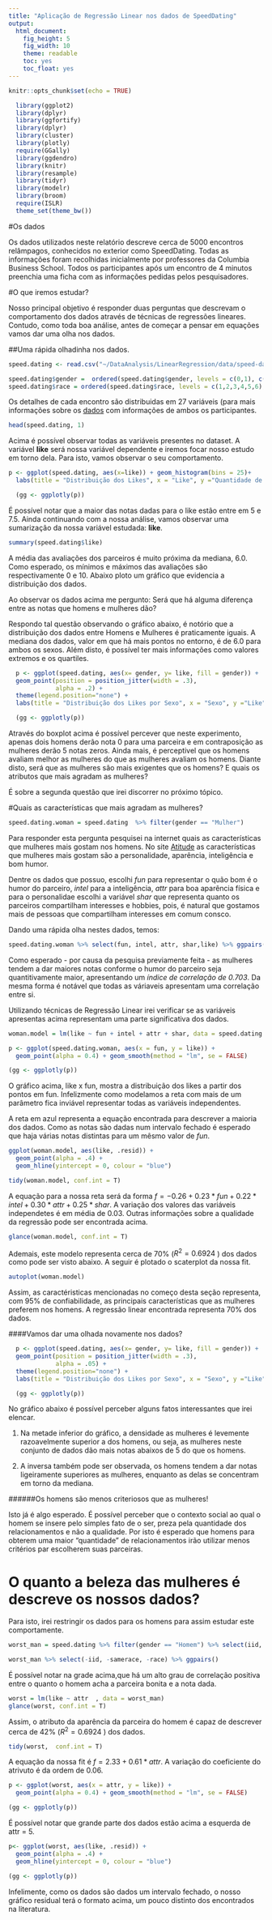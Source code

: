 ```yaml
---
title: "Aplicação de Regressão Linear nos dados de SpeedDating"
output:
  html_document:
    fig_height: 5
    fig_width: 10
    theme: readable
    toc: yes
    toc_float: yes
---
```


```r
knitr::opts_chunk$set(echo = TRUE)
```

```r
  library(ggplot2)
  library(dplyr)
  library(ggfortify)
  library(dplyr)
  library(cluster)
  library(plotly)
  require(GGally)
  library(ggdendro)
  library(knitr)
  library(resample)
  library(tidyr)
  library(modelr) 
  library(broom)
  require(ISLR)
  theme_set(theme_bw())
```


#Os dados

Os dados utilizados neste relatório descreve cerca de 5000 encontros relâmpagos, conhecidos no exterior como SpeedDating. Todas as informações foram recolhidas inicialmente por professores da Columbia Business School. Todos os participantes após um encontro de 4 minutos preenchia uma ficha com as informações pedidas pelos pesquisadores. 

#O que iremos estudar? 

Nosso principal objetivo é responder duas perguntas que descrevam o comportamento dos dados através de técnicas de regressões lineares. Contudo, como toda boa análise, antes de começar a pensar em equações vamos dar uma olha nos dados. 

##Uma rápida olhadinha nos dados. 

```r
speed.dating <- read.csv("~/DataAnalysis/LinearRegression/data/speed-dating.csv")

speed.dating$gender =  ordered(speed.dating$gender, levels = c(0,1), c("Mulher", "Homem"))
speed.dating$race = ordered(speed.dating$race, levels = c(1,2,3,4,5,6), c("Negro", "Caucasiano", "Latino", "Asiatico", "Indio","Outro"))


```

Os detalhes de cada encontro são distribuidas em 27 variáveis (para mais informações sobre os [dados](https://github.com/nazareno/ciencia-de-dados-1/tree/master/5-regressao/speed-dating) com informações de ambos os participantes.

```r
head(speed.dating, 1)
```

Acima é possível observar todas as variáveis presentes no dataset. A variável __like__ será nossa variável dependente e iremos focar nosso estudo em torno dela. Para isto, vamos observar o seu comportamento. 


```r

p <- ggplot(speed.dating, aes(x=like)) + geom_histogram(bins = 25)+
  labs(title = "Distribuição dos Likes", x = "Like", y ="Quantidade de notas dadas")

  (gg <- ggplotly(p))

```

É possível notar que a maior das notas dadas para o like estão entre em 5 e 7.5. Ainda continuando com a nossa análise, vamos observar uma sumarização da nossa variável estudada: __like__. 

```r
summary(speed.dating$like)
```

A média das avaliações dos parceiros é muito próxima da mediana, 6.0. Como esperado, os mínimos e máximos das avaliações são respectivamente 0 e 10. Abaixo ploto um gráfico que evidencia a distribuição dos dados.

Ao observar os dados acima me pergunto: Será que há alguma diferença entre as notas que homens e mulheres dão? 

Respondo tal questão observando o gráfico abaixo, é notório que a distribuição dos dados entre Homens e Mulheres é praticamente iguais. A mediana dos dados, valor em que há mais pontos no entorno, é de 6.0 para ambos os sexos. Além disto, é possível ter mais informações como valores extremos e os quartiles.


```r
  p <- ggplot(speed.dating, aes(x= gender, y= like, fill = gender)) +   geom_boxplot() + 
  geom_point(position = position_jitter(width = .3), 
             alpha = .2) +
  theme(legend.position="none") +
  labs(title = "Distribuição dos Likes por Sexo", x = "Sexo", y ="Like")

  (gg <- ggplotly(p))
```

Através do boxplot acima é possível percever que neste experimento, apenas dois homens derão nota 0 para uma parceira e em contraposição as mulheres derão 5 notas zeros. Ainda mais, é perceptivel que os homens avaliam melhor as mulheres do que as mulheres avaliam os homens. Diante disto, será que as mulheres são mais exigentes que os homens? E quais os atributos que mais agradam as mulheres?

É sobre a segunda questão que irei discorrer no próximo tópico. 

#Quais as características que mais agradam as mulheres?  

```r

speed.dating.woman = speed.dating  %>% filter(gender == "Mulher")

```

Para responder esta pergunta pesquisei na internet quais as características que mulheres mais gostam nos homens.
No site [Atitude](https://atitude.com/o-que-as-mulheres-procuram-nos-homens/) as características que mulheres mais gostam são a personalidade, aparência, inteligência e bom humor. 

Dentre os dados que possuo, escolhi _fun_ para representar o quão bom é o humor do parceiro, _intel_ para a inteligência, _attr_ para boa aparência física e para o personalidae escolhi a variável _shar_ que representa quanto os parceiros compartilham interesses e hobbies, pois, é natural que gostamos mais de pessoas que compartilham interesses em comum consco. 

Dando uma rápida olha nestes dados, temos: 

```r
speed.dating.woman %>% select(fun, intel, attr, shar,like) %>% ggpairs()
```

Como esperado - por causa da pesquisa previamente feita - as mulheres tendem a dar maiores notas conforme o humor do parceiro seja quantitivamente maior, apresentando um _índice de correlação de 0.703_. Da mesma forma é notável que todas as váriaveis apresentam uma correlação entre si. 

Utilizando técnicas de Regressão Linear irei verificar se as variáveis apresentas acima representam uma parte significativa dos dados. 

```r
woman.model = lm(like ~ fun + intel + attr + shar, data = speed.dating.woman)

p <- ggplot(speed.dating.woman, aes(x = fun, y = like)) + 
  geom_point(alpha = 0.4) + geom_smooth(method = "lm", se = FALSE)

(gg <- ggplotly(p))

```

O gráfico acima, like x fun, mostra a distribuição dos likes a partir dos pontos em fun. Infelizmente como modelamos a reta com mais de um parâmetro fica inviável representar todas as variáveis independentes. 

A reta em azul representa a equação encontrada para descrever a maioria dos dados. Como as notas são dadas num intervalo fechado é esperado que haja várias notas distintas para um mêsmo valor de _fun_. 


```r

ggplot(woman.model, aes(like, .resid)) + 
  geom_point(alpha = .4) + 
  geom_hline(yintercept = 0, colour = "blue")

```


```r
tidy(woman.model, conf.int = T)
```


A equação para a nossa reta será da forma $f = -0.26 + 0.23*fun + 0.22 *intel + 0.30 *attr + 0.25 *shar$. A variação dos valores das variáveis independetes é em média de 0.03. Outras informações sobre a qualidade da regressão pode ser encontrada acima. 

```r
glance(woman.model, conf.int = T)
```

Ademais, este modelo representa cerca de 70% ($R^{2} =  0.6924$ ) dos dados como pode ser visto abaixo. 
A seguir é plotado o scaterplot da nossa fit. 

```r
autoplot(woman.model)
```

Assim, as caractéristicas mencionadas no começo desta seção representa, com 95% de confiabilidade, as principais características que as mulheres preferem nos homens. A regressão linear encontrada representa 70% dos dados. 

####Vamos dar uma olhada novamente nos dados?



```r
  p <- ggplot(speed.dating, aes(x= gender, y= like, fill = gender)) +   geom_violin() + 
  geom_point(position = position_jitter(width = .3), 
             alpha = .05) +
  theme(legend.position="none") +
  labs(title = "Distribuição dos Likes por Sexo", x = "Sexo", y ="Like")

  (gg <- ggplotly(p))
```



No gráfico abaixo é possível perceber alguns fatos interessantes que irei elencar. 

1. Na metade inferior do gráfico, a densidade as mulheres é levemente razoavelmente superior a dos homens, ou seja, as mulheres neste conjunto de dados dão mais notas abaixos de 5 do que os homens. 

2. A inversa também pode ser observada, os homens tendem a dar notas ligeiramente superiores as mulheres, enquanto as delas se concentram em torno da mediana. 

######Os homens são menos criteriosos que as mulheres!

Isto já é algo esperado. É possível perceber que o contexto social ao qual o homem se insere pelo simples fato de o ser, preza pela quantidade dos relacionamentos e não a qualidade. Por isto é esperado que homens para obterem uma maior "quantidade" de relacionamentos irão utilizar menos critérios par escolherem suas parceiras. 


# O quanto a beleza das mulheres é descreve os nossos dados?

Para isto, irei restringir os dados para os homens para assim estudar este comportamente. 

```r

worst_man = speed.dating %>% filter(gender == "Homem") %>% select(iid, samerace, race, attr, sinc, intel, fun, amb, shar, like)

worst_man %>% select(-iid, -samerace, -race) %>% ggpairs()

```

É possível notar na grade acima,que há um alto grau de correlação positiva entre o quanto o homem acha a parceira bonita e a nota dada. 

```r

worst = lm(like ~ attr  , data = worst_man)
glance(worst, conf.int = T)
```

Assim, o atributo da aparência da parceira do homem é capaz de descrever cerca de 42% ($R^{2} =  0.6924$ ) dos dados. 

```r
tidy(worst,  conf.int = T)
```

A equação da nossa fit é $f = 2.33 + 0.61*attr$. A variação do coeficiente do atrivuto é da ordem de 0.06.

```r
p <- ggplot(worst, aes(x = attr, y = like)) + 
  geom_point(alpha = 0.4) + geom_smooth(method = "lm", se = FALSE)

(gg <- ggplotly(p))

```

É possível notar que grande parte dos dados estão acima a esquerda de attr = 5. 


```r

p<- ggplot(worst, aes(like, .resid)) + 
  geom_point(alpha = .4) + 
  geom_hline(yintercept = 0, colour = "blue")

(gg <- ggplotly(p))

```

Infelimente, como os dados são dados um intervalo fechado, o nosso gráfico residual terá o formato acima, um pouco distinto dos encontrados na literatura. 










